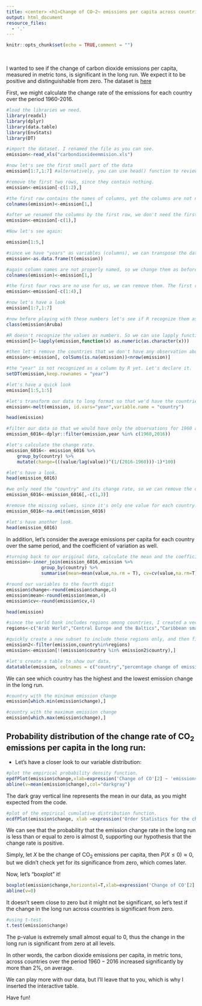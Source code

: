 ```yaml
---
title: <center> <h1>Change of CO~2~ emissions per capita across countries in the long run</h1> </center> <h1 style="font-size:40px;"></h1>
output: html_document
resource_files:
  - '.'
---
```


```r
knitr::opts_chunk$set(echo = TRUE,comment = "")
```

\

I wanted to see if the change of carbon dioxide emissions per capita, measured in metric tons, is significant in the long run. We expect it to be positive and distinguishable from zero.
The dataset is [here](https://data.worldbank.org/indicator/EN.ATM.CO2E.PC?view=chart)

First, we might calculate the change rate of the emissions for each country over the period 1960-2016.

```r

#load the libraries we need.
library(readxl)
library(dplyr)
library(data.table)
library(EnvStats)
library(DT)

#import the dataset. I renamed the file as you can see.
emission<-read_xls("carbondioxideemmision.xls")

#now let's see the first small part of the data
emission[1:7,1:7] #alternatively, you can use head() function to review the first parts of the data.

#remove the first two rows, since they contain nothing.
emission<-emission[-c(1:2),]

#the first row contains the names of columns, yet the columns are not named properly. Change the columns names to be as the first row
colnames(emission)<-emission[1,]

#after we renamed the columns by the first row, we don't need the first row anymore, so let's delete it.
emission<-emission[-c(1),]

#Now let's see again:

emission[1:5,]

#since we have "years" as variables (columns), we can transpose the data so that countries will be variables and years as rows. I'll tell you later why we did that.
emission<-as.data.frame(t(emission))

#again column names are not properly named, so we change them as before.
colnames(emission)<-emission[1,]

#the first four rows are no use for us, we can remove them. The first row contains country names, which we had already used to name our columns, the remaining rows contain country code, indicator name, and indicator code, respectively, and we'll not use any of them.
emission<-emission[-c(1:4),]

#now let's have a look
emission[1:7,1:7]

#now before playing with these numbers let's see if R recognize them as numbers. Let's take the first country as an example.
class(emission$Aruba)

#R doesn't recognize the values as numbers. So we can use lapply function to declare all of them as numbers to R. Now here comes why we transposed the data before. The idea is to not have a country column, so I'd declare all columns as numbers to R without being concerned about a character column (the country column) 
emission[]<-lapply(emission,function(x) as.numeric(as.character(x)))

#then let's remove the countries that we don't have any observation about it.
emission<-emission[, colSums(is.na(emission))<nrow(emission)]

#the "year" is not recognized as a column by R yet. Let's declare it.
setDT(emission,keep.rownames = "year")

#let's have a quick look
emission[1:5,1:5]

#let's transform our data to long format so that we'd have the countries as a column altogether, resulting in a panel data.
emission<-melt(emission, id.vars="year",variable.name = "country")

head(emission)
```


```r
#filter our data so that we would have only the observations for 1960 and 2016.
emission_6016<-dplyr::filter(emission,year %in% c(1960,2016))

#let's calculate the change rate.
emission_6016<- emission_6016 %>%
    group_by(country) %>%
    mutate(change=(((value/lag(value))^(1/(2016-1960)))-1)*100)

#let's have a look.
head(emission_6016)

#we only need the "country" and its change rate, so we can remove the other two columns.
emission_6016<-emission_6016[,-c(1,3)]

#remove the missing values, since it's only one value for each country.
emission_6016<-na.omit(emission_6016)

#let's have another look.
head(emission_6016)
```

In addition, let's consider the average emissions per capita for each country over the same period, and the coefficient of variation as well.

```r
#turning back to our original data, calculate the mean and the coefficient of variation by country and then merge it with the subset with the change rate that we created it before.
emission<-inner_join(emission_6016,emission %>%
             group_by(country) %>%
             summarise(mean=mean(value,na.rm = T), cv=cv(value,na.rm=T)))

#round our variables to the fourth digit
emission$change<-round(emission$change,4)
emission$mean<-round(emission$mean,4)
emission$cv<-round(emission$cv,4)

head(emission)

#since the world bank includes regions among countries, I created a vector manually to contain all regions that are not individual countries, since including them might bias our calculations.
regions<-c("Arab World","Central Europe and the Baltics","Caribbean small states","East Asia & Pacific (excluding high income)","Early-demographic dividend","East Asia & Pacific","Europe & Central Asia (excluding high income)","Europe & Central Asia","European Union","Fragile and conflict affected situations","High income","Heavily indebted poor countries (HIPC)","IBRD only", "IDA & IBRD total","IDA total","IDA blend","IDA only","Latin America & Caribbean (excluding high income)","Latin America & Caribbean","Least developed countries: UN classification","Low income","Lower middle income","Low & middle income","Late-demographic dividend","Middle East & North Africa","Middle income","Middle East & North Africa (excluding high income)","North America","OECD members","Pre-demographic dividend","Pacific island small states","Other small states","Post-demographic dividend","South Asia","Sub-Saharan Africa (excluding high income)","Sub-Saharan Africa","Small states","East Asia & Pacific (IDA & IBRD countries)","Europe & Central Asia (IDA & IBRD countries)","Latin America & the Caribbean (IDA & IBRD countries)","Middle East & North Africa (IDA & IBRD countries)","South Asia (IDA & IBRD)","Sub-Saharan Africa (IDA & IBRD countries)","Upper middle income","World")

#quickly create a new subset to include these regions only, and then filter our data to include only the places that are not in the subset created. there are many ways to do that, I just chose what came to my mind. 
emission2<-filter(emission,country%in%regions)
emission<-emission[!(emission$country %in% emission2$country),]

#let's create a table to show our data.
datatable(emission, colnames = c("country","percentage change of emissions per capita \n (1960-2016)","Average of emissions per capita (in metric tons) \n (1960-2016)","coefficent of variation"))

```



We can see which country has the highest and the lowest emission change in the long run.

```r

#country with the minimum emission change 
emission[which.min(emission$change),]

#country with the maximum emission change
emission[which.max(emission$change),]

```

## **Probability distribution of the change rate of CO~2~ emissions per capita in the long run:**

* Let's have a closer look to our variable distribution:

```r
#plot the empirical probability density function.
epdfPlot(emission$change,xlab=expression('Change of CO'[2] ~ 'emissions per capita in the long run'),main=expression('Empirical PDF of the percentage change of CO'[2]~ 'emissions per capita in the long run'),cex.main=0.95)
abline(v=mean(emission$change),col="darkgray")
```

The dark gray vertical line represents the mean in our data, as you might expected from the code.


```r
#plot of the empirical cumulative distribution function.
ecdfPlot(emission$change, xlab =expression('Order Statistics for the change rate of CO'[2]~'emissions per capita'),main=expression('Empirical CDF of the percentage change of CO'[2]~ 'emissions per capita in the long run'),cex.main=0.95)
```


We can see that the probability that the emission change rate in the long run is less than or equal to zero is almost $0$, supporting our hypothesis that the change rate is positive. \par
Simply, let $X$ be the change of CO~2~ emissions per capita, then $P(X \le 0) \approx 0$, but we didn't check yet for its significance from zero, which comes later.

Now, let's "boxplot" it!

```r
boxplot(emission$change,horizontal=T,xlab=expression('Change of CO'[2] ~ 'emissions per capita in the long run'),varwidth=T)
abline(v=0)
```

It doesn't seem close to zero but it might not be significant, so let's test if the change in the long run across countries is significant from zero.

```r
#using t-test.
t.test(emission$change)
```

The p-value is extremely small almost equal to $0$, thus the change in the long run is significant from zero at all levels.\par
In other words, the carbon dioxide emissions per capita, in metric tons, across countries over the period $1960-2016$ increased significantly by more than $2\%$, on average.

We can play more with our data, but I'll leave that to you, which is why I inserted the interactive table. 

Have fun!

